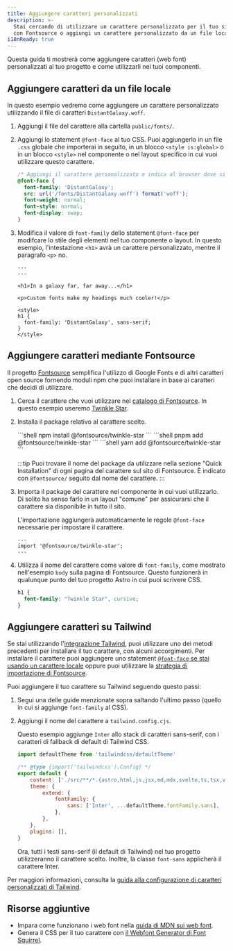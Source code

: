 ```yaml
---
title: Aggiungere caratteri personalizzati
description: >-
  Stai cercando di utilizzare un carattere personalizzato per il tuo sito Astro? Utilizza Google Fonts 
  con Fontsource o aggiungi un carattere personalizzato da un file locale.
i18nReady: true
---
```



Questa guida ti mostrerà come aggiungere caratteri (web font) personalizzati al tuo progetto e come utilizzarli nei tuoi componenti.

## Aggiungere caratteri da un file locale

In questo esempio vedremo come aggiungere un carattere personalizzato utilizzando il file di caratteri `DistantGalaxy.woff`.

1. Aggiungi il file del carattere alla cartella `public/fonts/`.
1. Aggiungi lo statement `@font-face` al tuo CSS. Puoi aggiungerlo in un file `.css` globale che importerai in seguito, in un blocco `<style is:global>` o in un blocco `<style>` nel componente o nel layout specifico in cui vuoi utilizzare questo carattere.

    ```css
    /* Aggiungi il carattere personalizzato e indica al browser dove si trova. */
    @font-face {
      font-family: 'DistantGalaxy';
      src: url('/fonts/DistantGalaxy.woff') format('woff');
      font-weight: normal;
      font-style: normal;
      font-display: swap;
    }
    ```

1. Modifica il valore di `font-family` dello statement `@font-face` per modifcare lo stile degli elementi nel tuo componente o layout. In questo esempio, l'intestazione `<h1>` avrà un carattere personalizzato, mentre il paragrafo `<p>` no.

    ```astro title="src/pages/example.astro" {9-11}
    ---
    ---

    <h1>In a galaxy far, far away...</h1>

    <p>Custom fonts make my headings much cooler!</p>

    <style>
    h1 {
      font-family: 'DistantGalaxy', sans-serif;
    }
    </style>
    ```

## Aggiungere caratteri mediante Fontsource

Il progetto [Fontsource](https://fontsource.org/) semplifica l'utilizzo di Google Fonts e di altri caratteri open source fornendo moduli npm che puoi installare in base ai caratteri che decidi di utilizzare.

1. Cerca il carattere che vuoi utilizzare nel [catalogo di Fontsource](https://fontsource.org/). In questo esempio useremo [Twinkle Star](https://fontsource.org/fonts/twinkle-star).
1. Installa il package relativo al carattere scelto.

    <PackageManagerTabs>
      <Fragment slot="npm">
      ```shell
      npm install @fontsource/twinkle-star
      ```
      </Fragment>
      <Fragment slot="pnpm">
      ```shell
      pnpm add @fontsource/twinkle-star
      ```
      </Fragment>
      <Fragment slot="yarn">
      ```shell
      yarn add @fontsource/twinkle-star
      ```
      </Fragment>
    </PackageManagerTabs>

    :::tip
    Puoi trovare il nome del package da utilizzare nella sezione "Quick Installation" di ogni pagina del carattere sul sito di Fontsource. È indicato con `@fontsource/` seguito dal nome del carattere.
    :::

1. Importa il package del carattere nel componente in cui vuoi utilizzarlo. Di solito ha senso farlo in un layout "comune" per assicurarsi che il carattere sia disponibile in tutto il sito.

    L'importazione aggiungerà automaticamente le regole `@font-face` necessarie per impostare il carattere.

    ```astro title="src/layouts/BaseLayout.astro"
    ---
    import '@fontsource/twinkle-star';
    ---
    ```

1. Utilizza il nome del carattere come valore di `font-family`, come mostrato nell'esempio `body` sulla pagina di Fontsource. Questo funzionerà in qualunque punto del tuo progetto Astro in cui puoi scrivere CSS.

    ```css
    h1 {
      font-family: "Twinkle Star", cursive;
    }
    ```

## Aggiungere caratteri su Tailwind

Se stai utilizzando l'[integrazione Tailwind](/it/guides/integrations-guide/tailwind/), puoi utilizzare uno dei metodi precedenti per installare il tuo carattere, con alcuni accorgimenti. Per installare il carattere puoi aggiungere uno statement [`@font-face` se stai usando un carattere locale](#aggiungere-caratteri-da-un-file-locale) oppure puoi utilizzare la [strategia di importazione di Fontsource](#aggiungere-caratteri-mediante-fontsource).

Puoi aggiungere il tuo carattere su Tailwind seguendo questo passi:

1. Segui una delle guide menzionate sopra saltando l'ultimo passo (quello in cui si aggiunge `font-family` al CSS).
1. Aggiungi il nome del carattere a `tailwind.config.cjs`.

    Questo esempio aggiunge `Inter` allo stack di caratteri sans-serif, con i caratteri di fallback di default di Tailwind CSS.

    ```js title="tailwind.config.mjs" ins={1,8-10}
    import defaultTheme from 'tailwindcss/defaultTheme'

    /** @type {import('tailwindcss').Config} */
    export default {
    	content: ['./src/**/*.{astro,html,js,jsx,md,mdx,svelte,ts,tsx,vue}'],
    	theme: {
    		extend: {
    			fontFamily: {
    				sans: ['Inter', ...defaultTheme.fontFamily.sans],
    			},
    		},
    	},
    	plugins: [],
    }
    ```

    Ora, tutti i testi sans-serif (il default di Tailwind) nel tuo progetto utilizzeranno il carattere scelto. Inoltre, la classe `font-sans` applicherà il carattere Inter.

Per maggiori informazioni, consulta la [guida alla configurazione di caratteri personalizzati di Tailwind](https://tailwindcss.com/docs/font-family#font-families).

## Risorse aggiuntive

- Impara come funzionano i web font nella [guida di MDN sui web font](https://developer.mozilla.org/en-US/docs/Learn/CSS/Styling_text/Web_fonts).
- Genera il CSS per il tuo carattere con [il Webfont Generator di Font Squirrel](https://www.fontsquirrel.com/tools/webfont-generator).
